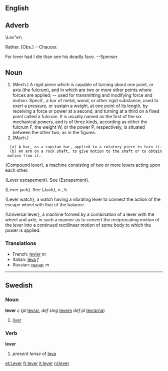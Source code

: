 ==English==
==Adverb==
\Lev"er\

Rather. [Obs.] --Chaucer.

For lever had I die than see his deadly face. --Spenser.

==Noun==                                               

# (Mech.) A rigid piece which is capable of turning about one point, or axis (the fulcrum), and in which are two or more other points where forces are applied; -- used for transmitting and modifying force and motion. Specif., a   bar of metal, wood, or other rigid substance, used to exert a pressure, or sustain a weight, at one point of its length, by receiving a force or power at a second, and turning at a third on a fixed point called a fulcrum. It is usually named as the first of the six mechanical powers, and is of three kinds, according as either the fulcrum F, the weight W, or the power P, respectively, is situated between the other two, as in the figures.
# (Mach.)
   (a) A bar, as a capstan bar, applied to a rotatory piece to turn it.
   (b) An arm on a rock shaft, to give motion to the shaft or to obtain motion from it.

{Compound lever}, a machine consisting of two or more levers acting upon each other.

{Lever escapement}. See {Escapement}.

{Lever jack}. See {Jack}, n., 5.

{Lever watch}, a watch having a vibrating lever to connect the action of the escape wheel with that of the balance.


{Universal lever}, a machine formed by a combination of a lever with the wheel and axle, in such a manner as to convert the reciprocating motion of the lever into a continued rectilinear motion of some body to which the power is applied.

===Translations===

*French: [[levier]] ''m''
*Italian: [[leva]] ''f''
*Russian: [[рычаг]] ''m''

----

==Swedish==
===Noun===
'''lever''' ''c'' (''pl'' [[levrar]], ''def sing'' [[levern]] ''def pl'' [[levrarna]])

#[[liver]]

===Verb===
'''lever'''

#''present tense'' of [[leva]]

[[et:Lever]]
[[fr:lever]]
[[it:lever]]
[[nl:lever]]